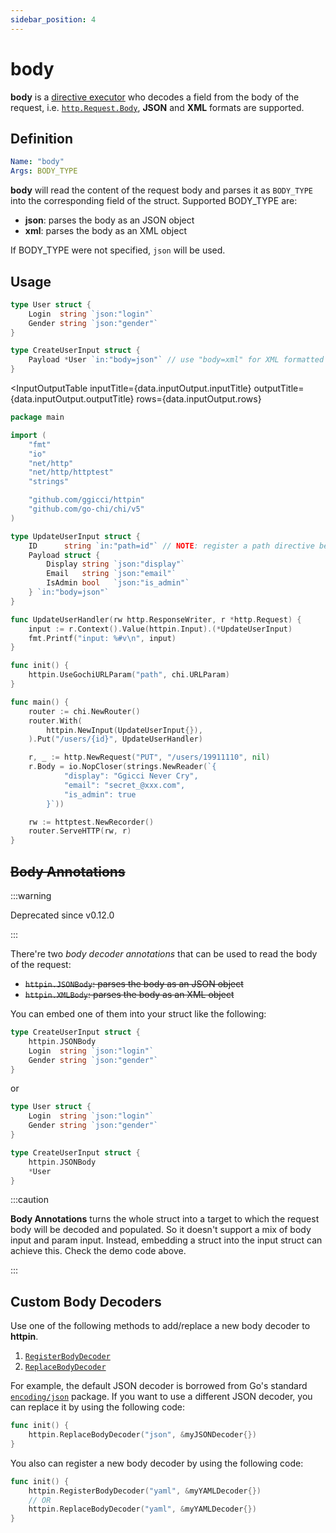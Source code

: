 ```yaml
---
sidebar_position: 4
---
```



# body

**body** is a [directive executor](/advanced/concepts#directive-executor) who decodes a field from the body of the request, i.e. [`http.Request.Body`](https://pkg.go.dev/net/http#Request), **JSON** and **XML** formats are supported.

## Definition

```yaml
Name: "body"
Args: BODY_TYPE
```

**body** will read the content of the request body and parses it as `BODY_TYPE` into the corresponding field of the struct. Supported BODY_TYPE are:

- **json**: parses the body as an JSON object
- **xml**: parses the body as an XML object

If BODY_TYPE were not specified, `json` will be used.

## Usage

```go
type User struct {
	Login  string `json:"login"`
	Gender string `json:"gender"`
}

type CreateUserInput struct {
	Payload *User `in:"body=json"` // use "body=xml" for XML formatted body
}
```

<InputOutputTable
  inputTitle={data.inputOutput.inputTitle}
  outputTitle={data.inputOutput.outputTitle}
  rows={data.inputOutput.rows}
></InputOutputTable>

<GoPlay>

```go
package main

import (
	"fmt"
	"io"
	"net/http"
	"net/http/httptest"
	"strings"

	"github.com/ggicci/httpin"
	"github.com/go-chi/chi/v5"
)

type UpdateUserInput struct {
	ID      string `in:"path=id"` // NOTE: register a path directive before using
	Payload struct {
		Display string `json:"display"`
		Email   string `json:"email"`
		IsAdmin bool   `json:"is_admin"`
	} `in:"body=json"`
}

func UpdateUserHandler(rw http.ResponseWriter, r *http.Request) {
	input := r.Context().Value(httpin.Input).(*UpdateUserInput)
	fmt.Printf("input: %#v\n", input)
}

func init() {
	httpin.UseGochiURLParam("path", chi.URLParam)
}

func main() {
	router := chi.NewRouter()
	router.With(
		httpin.NewInput(UpdateUserInput{}),
	).Put("/users/{id}", UpdateUserHandler)

	r, _ := http.NewRequest("PUT", "/users/19911110", nil)
	r.Body = io.NopCloser(strings.NewReader(`{
			"display": "Ggicci Never Cry",
			"email": "secret_@xxx.com",
			"is_admin": true
		}`))

	rw := httptest.NewRecorder()
	router.ServeHTTP(rw, r)
}
```

</GoPlay>

## <del>Body Annotations</del>

:::warning

Deprecated since v0.12.0

:::

There're two _body decoder annotations_ that can be used to read the body of the request:

- <del>`httpin.JSONBody`: parses the body as an JSON object</del>
- <del>`httpin.XMLBody`: parses the body as an XML object</del>

You can embed one of them into your struct like the following:

```go
type CreateUserInput struct {
	httpin.JSONBody
	Login  string `json:"login"`
	Gender string `json:"gender"`
}
```

or

```go
type User struct {
	Login  string `json:"login"`
	Gender string `json:"gender"`
}

type CreateUserInput struct {
	httpin.JSONBody
	*User
}
```

:::caution

**Body Annotations** turns the whole struct into a target to which the request body
will be decoded and populated. So it doesn't support a mix of body input and
param input. Instead, embedding a struct into the input struct can achieve this.
Check the demo code above.

:::

## Custom Body Decoders

Use one of the following methods to add/replace a new body decoder to **httpin**.

1. [`RegisterBodyDecoder`](https://pkg.go.dev/github.com/ggicci/httpin#RegisterBodyDecoder)
2. [`ReplaceBodyDecoder`](https://pkg.go.dev/github.com/ggicci/httpin#ReplaceBodyDecoder)

For example, the default JSON decoder is borrowed from Go's standard [`encoding/json`](https://pkg.go.dev/encoding/json) package.
If you want to use a different JSON decoder, you can replace it by using the following code:

```go
func init() {
	httpin.ReplaceBodyDecoder("json", &myJSONDecoder{})
}
```

You also can register a new body decoder by using the following code:

```go
func init() {
	httpin.RegisterBodyDecoder("yaml", &myYAMLDecoder{})
	// OR
	httpin.ReplaceBodyDecoder("yaml", &myYAMLDecoder{})
}
```
